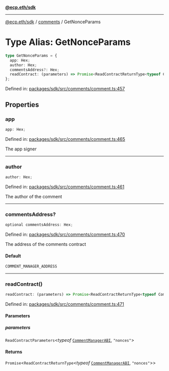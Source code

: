 [**@ecp.eth/sdk**](../../index.mdx)

***

[@ecp.eth/sdk](/sdk-reference/index.mdx) / [comments](/sdk-reference/comments/index.mdx) / GetNonceParams

# Type Alias: GetNonceParams

```ts
type GetNonceParams = {
  app: Hex;
  author: Hex;
  commentsAddress?: Hex;
  readContract: (parameters) => Promise<ReadContractReturnType<typeof CommentManagerABI, "nonces">>;
};
```

Defined in: [packages/sdk/src/comments/comment.ts:457](https://github.com/ecp-eth/comments-monorepo/blob/main/packages/sdk/src/comments/comment.ts#L457)

## Properties

### app

```ts
app: Hex;
```

Defined in: [packages/sdk/src/comments/comment.ts:465](https://github.com/ecp-eth/comments-monorepo/blob/main/packages/sdk/src/comments/comment.ts#L465)

The app signer

***

### author

```ts
author: Hex;
```

Defined in: [packages/sdk/src/comments/comment.ts:461](https://github.com/ecp-eth/comments-monorepo/blob/main/packages/sdk/src/comments/comment.ts#L461)

The author of the comment

***

### commentsAddress?

```ts
optional commentsAddress: Hex;
```

Defined in: [packages/sdk/src/comments/comment.ts:470](https://github.com/ecp-eth/comments-monorepo/blob/main/packages/sdk/src/comments/comment.ts#L470)

The address of the comments contract

#### Default

```ts
COMMENT_MANAGER_ADDRESS
```

***

### readContract()

```ts
readContract: (parameters) => Promise<ReadContractReturnType<typeof CommentManagerABI, "nonces">>;
```

Defined in: [packages/sdk/src/comments/comment.ts:471](https://github.com/ecp-eth/comments-monorepo/blob/main/packages/sdk/src/comments/comment.ts#L471)

#### Parameters

##### parameters

`ReadContractParameters`\<*typeof* [`CommentManagerABI`](/sdk-reference/defaultExports/variables/CommentManagerABI.mdx), `"nonces"`\>

#### Returns

`Promise`\<`ReadContractReturnType`\<*typeof* [`CommentManagerABI`](/sdk-reference/defaultExports/variables/CommentManagerABI.mdx), `"nonces"`\>\>
